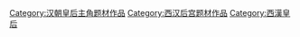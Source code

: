 [[Category:汉朝皇后主角题材作品|Category:汉朝皇后主角题材作品]]
[[Category:西汉后宫题材作品|Category:西汉后宫题材作品]]
[[Category:西漢皇后|Category:西漢皇后]]